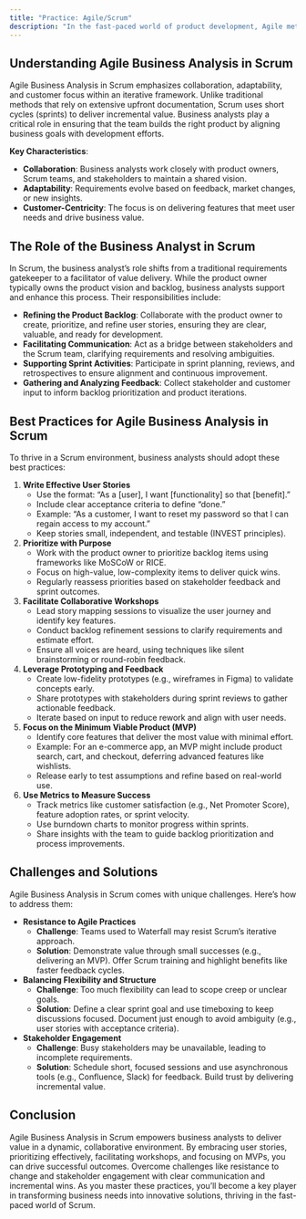 ```yaml
---
title: "Practice: Agile/Scrum"
description: "In the fast-paced world of product development, Agile methodologies like Scrum have become essential for delivering value quickly and adapting to change. Agile Business Analysis is at the heart of this process, enabling business analysts to bridge business needs and technical execution. This guide explores the role of business analysts in Scrum, key practices, and strategies to overcome challenges, empowering you to excel in a Scrum environment."
---
```


## Understanding Agile Business Analysis in Scrum

Agile Business Analysis in Scrum emphasizes collaboration, adaptability, and customer focus within an iterative framework. Unlike traditional methods that rely on extensive upfront documentation, Scrum uses short cycles (sprints) to deliver incremental value. Business analysts play a critical role in ensuring that the team builds the right product by aligning business goals with development efforts.

**Key Characteristics**:

- **Collaboration**: Business analysts work closely with product owners, Scrum teams, and stakeholders to maintain a shared vision.
- **Adaptability**: Requirements evolve based on feedback, market changes, or new insights.
- **Customer-Centricity**: The focus is on delivering features that meet user needs and drive business value.

## The Role of the Business Analyst in Scrum

In Scrum, the business analyst’s role shifts from a traditional requirements gatekeeper to a facilitator of value delivery. While the product owner typically owns the product vision and backlog, business analysts support and enhance this process. Their responsibilities include:

- **Refining the Product Backlog**: Collaborate with the product owner to create, prioritize, and refine user stories, ensuring they are clear, valuable, and ready for development.
- **Facilitating Communication**: Act as a bridge between stakeholders and the Scrum team, clarifying requirements and resolving ambiguities.
- **Supporting Sprint Activities**: Participate in sprint planning, reviews, and retrospectives to ensure alignment and continuous improvement.
- **Gathering and Analyzing Feedback**: Collect stakeholder and customer input to inform backlog prioritization and product iterations.

## Best Practices for Agile Business Analysis in Scrum

To thrive in a Scrum environment, business analysts should adopt these best practices:

1. **Write Effective User Stories**
   - Use the format: “As a [user], I want [functionality] so that [benefit].”
   - Include clear acceptance criteria to define “done.”
   - Example: “As a customer, I want to reset my password so that I can regain access to my account.”
   - Keep stories small, independent, and testable (INVEST principles).
2. **Prioritize with Purpose**
   - Work with the product owner to prioritize backlog items using frameworks like MoSCoW or RICE.
   - Focus on high-value, low-complexity items to deliver quick wins.
   - Regularly reassess priorities based on stakeholder feedback and sprint outcomes.
3. **Facilitate Collaborative Workshops**
   - Lead story mapping sessions to visualize the user journey and identify key features.
   - Conduct backlog refinement sessions to clarify requirements and estimate effort.
   - Ensure all voices are heard, using techniques like silent brainstorming or round-robin feedback.
4. **Leverage Prototyping and Feedback**
   - Create low-fidelity prototypes (e.g., wireframes in Figma) to validate concepts early.
   - Share prototypes with stakeholders during sprint reviews to gather actionable feedback.
   - Iterate based on input to reduce rework and align with user needs.
5. **Focus on the Minimum Viable Product (MVP)**
   - Identify core features that deliver the most value with minimal effort.
   - Example: For an e-commerce app, an MVP might include product search, cart, and checkout, deferring advanced features like wishlists.
   - Release early to test assumptions and refine based on real-world use.
6. **Use Metrics to Measure Success**
   - Track metrics like customer satisfaction (e.g., Net Promoter Score), feature adoption rates, or sprint velocity.
   - Use burndown charts to monitor progress within sprints.
   - Share insights with the team to guide backlog prioritization and process improvements.

## Challenges and Solutions

Agile Business Analysis in Scrum comes with unique challenges. Here’s how to address them:

- **Resistance to Agile Practices**
  - **Challenge**: Teams used to Waterfall may resist Scrum’s iterative approach.
  - **Solution**: Demonstrate value through small successes (e.g., delivering an MVP). Offer Scrum training and highlight benefits like faster feedback cycles.
- **Balancing Flexibility and Structure**
  - **Challenge**: Too much flexibility can lead to scope creep or unclear goals.
  - **Solution**: Define a clear sprint goal and use timeboxing to keep discussions focused. Document just enough to avoid ambiguity (e.g., user stories with acceptance criteria).
- **Stakeholder Engagement**
  - **Challenge**: Busy stakeholders may be unavailable, leading to incomplete requirements.
  - **Solution**: Schedule short, focused sessions and use asynchronous tools (e.g., Confluence, Slack) for feedback. Build trust by delivering incremental value.

## Conclusion

Agile Business Analysis in Scrum empowers business analysts to deliver value in a dynamic, collaborative environment. By embracing user stories, prioritizing effectively, facilitating workshops, and focusing on MVPs, you can drive successful outcomes. Overcome challenges like resistance to change and stakeholder engagement with clear communication and incremental wins. As you master these practices, you’ll become a key player in transforming business needs into innovative solutions, thriving in the fast-paced world of Scrum.